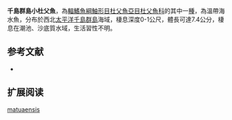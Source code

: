 {{Speciesbox
| name = 千島群島小杜父魚
| image = 
| image_width = 250px
| status = NE
| status_system = IUCN3.1
| genus = Microcottus
| species = matuaensis
| authority = Yabe & Pietsch, 2003
| synonyms = 
}}
'''千島群島小杜父魚'''，為[[輻鰭魚綱|輻鰭魚綱]][[鮋形目|鮋形目]][[杜父魚亞目|杜父魚亞目]][[杜父魚科|杜父魚科]]的其中一[[種|種]]，為溫帶海水魚，分布於西北[[太平洋|太平洋]][[千島群島|千島群島]]海域，棲息深度0-1公尺，體長可達7.4公分，棲息在潮池、沙底質水域，生活習性不明。

==参考文献==
*{{FishBase_species|genus=Microcottus|species=matuaensis|year=2014|month=5}}

== 扩展阅读 ==
{{refbegin}}
{{wikispecies-inline|Microcottus matuaensis|千島群島小杜父魚}}
{{refend}}
{{Taxonbar|from=Q2748539}}

[[Category:小杜父魚屬|matuaensis]]


{{鮋形目小作品}}